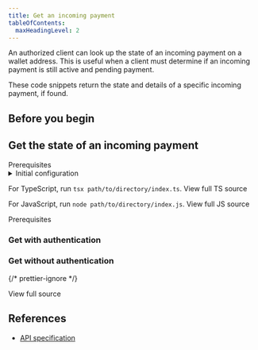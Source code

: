 ```yaml
---
title: Get an incoming payment
tableOfContents:
  maxHeadingLevel: 2
---
```



An authorized client can look up the state of an incoming payment on a wallet address. This is useful when a client must determine if an incoming payment is still active and pending payment.

These code snippets return the state and details of a specific incoming payment, if found.

## Before you begin

<Begin />

## Get the state of an incoming payment

<Tabs>
<TabItem label='TypeScript/JavaScript'>
<LinkButton href="https://github.com/interledger/open-payments-snippets/blob/main/README.md#prerequisites" target="_blank" icon="external" iconPlacement="start">Prerequisites</LinkButton>

<details>
  <summary>Initial configuration</summary>
  <Ts />
</details>

<TsImport />

<ChunkedSnippet
  source='https://raw.githubusercontent.com/interledger/open-payments-snippets/main/incoming-payment/incoming-payment-get.ts'
  chunk='3'
/>

<ChunkedSnippet
  source='https://raw.githubusercontent.com/interledger/open-payments-snippets/main/incoming-payment/incoming-payment-get.ts'
  chunk='4'
/>

For TypeScript, run `tsx path/to/directory/index.ts`. <LinkOut href='https://github.com/interledger/open-payments-snippets/blob/main/incoming-payment/incoming-payment-get.ts'>View full TS source</LinkOut>

For JavaScript, run `node path/to/directory/index.js`. <LinkOut href='https://github.com/interledger/open-payments-snippets/blob/main/incoming-payment/incoming-payment-get.js'>View full JS source</LinkOut>

</TabItem>
<TabItem label="PHP">
<LinkButton href="https://github.com/interledger/open-payments-php-snippets/blob/main/README.md#prerequisites" target="_blank" icon="external" iconPlacement="start">Prerequisites</LinkButton>

### Get with authentication

<ChunkedSnippet
  source='https://raw.githubusercontent.com/interledger/open-payments-php-snippets/refs/heads/main/src/Command/IncomingPayment/IncomingPaymentGet.php'
  chunk='3'
/>

### Get without authentication

<ChunkedSnippet
  source='https://raw.githubusercontent.com/interledger/open-payments-php-snippets/refs/heads/main/src/Command/IncomingPayment/PublicIncomingPaymentGet.php'
  chunk='3'
/>

<ChunkedSnippet
  source='https://raw.githubusercontent.com/interledger/open-payments-php-snippets/refs/heads/main/src/Command/IncomingPayment/IncomingPaymentGet.php'
  chunk='4'
/>
{/* prettier-ignore */}
<p><LinkOut href='https://raw.githubusercontent.com/interledger/open-payments-php-snippets/refs/heads/main/src/Command/IncomingPayment/IncomingPaymentGet.php'>View full source</LinkOut></p>
</TabItem>
</Tabs>

## References

- [API specification](/apis/resource-server/operations/get-incoming-payment)
